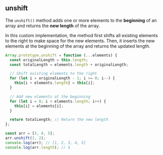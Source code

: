 
## unshift

The `unshift()` method adds one or more elements to the **beginning** of an array and returns the **new length** of the array.

In this custom implementation, the method first shifts all existing elements to the right to make space for the new elements.
Then, it inserts the new elements at the beginning of the array and returns the updated length.

```js
Array.prototype.unshift = function (...elements) {
  const originalLength = this.length;
  const totalLength = elements.length + originalLength;

  // Shift existing elements to the right
  for (let i = originalLength - 1; i >= 0; i--) {
    this[i + elements.length] = this[i];
  }

  // Add new elements at the beginning
  for (let i = 0; i < elements.length; i++) {
    this[i] = elements[i];
  }

  return totalLength; // Return the new length
};

const arr = [3, 4, 5];
arr.unshift(1, 2);
console.log(arr); // [1, 2, 3, 4, 5]
console.log(arr.length); // 5
```
